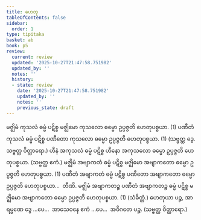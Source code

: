 ```yaml
---
title: ဟေတု
tableOfContents: false
sidebar:
  order: 1
type: tipitaka
basket: ab
book: p5
review:
  current: review
  updated: '2025-10-27T21:47:58.751982'
  updated_by: ''
  notes: ''
  history:
  - state: review
    date: '2025-10-27T21:47:58.751982'
    updated_by: ''
    notes: ''
    previous_state: draft
---
```



<ReviewStatus review={frontmatter.review} showDetails={true} />

<HypothesisAnnotation frontmatter={frontmatter} />

<DynamicBreadcrumb />

<Division number="30" book="p5" e="ch" v="39" p="8">

<Paragraph number="391" book="p5">
မဇ္ဈိမံ ကုသလံ ဓမ္မံ ပဋိစ္စ မဇ္ဈိမော ကုသလော ဓမ္မော ဥပ္ပဇ္ဇတိ ဟေတုပစ္စယာ. (1)
</Paragraph>

<Paragraph number="392" book="p5">
ပဏီတံ ကုသလံ ဓမ္မံ ပဋိစ္စ ပဏီတော ကုသလော ဓမ္မော ဥပ္ပဇ္ဇတိ ဟေတုပစ္စယာ. (1) (သဗ္ဗတ္ထ ဒွေ. သဗ္ဗတ္ထ ဝိတ္ထာရော.)
</Paragraph>

</Division>
<Division number="31" book="p5" e="ch" v="39" p="8">

<Paragraph number="393" book="p5">
ဟီနံ အကုသလံ ဓမ္မံ ပဋိစ္စ ဟီနော အကုသလော ဓမ္မော ဥပ္ပဇ္ဇတိ ဟေတုပစ္စယာ. (သဗ္ဗတ္ထ ဧကံ.)
</Paragraph>

</Division>
<Division number="32" book="p5" e="ch" v="39" p="8">

<Paragraph number="394" book="p5">
မဇ္ဈိမံ အဗျာကတံ ဓမ္မံ ပဋိစ္စ မဇ္ဈိမော အဗျာကတော ဓမ္မော ဥပ္ပဇ္ဇတိ ဟေတုပစ္စယာ. (1)
</Paragraph>

<Paragraph number="395" book="p5">
ပဏီတံ အဗျာကတံ ဓမ္မံ ပဋိစ္စ ပဏီတော အဗျာကတော ဓမ္မော ဥပ္ပဇ္ဇတိ ဟေတုပစ္စယာ…  တီဏိ.
</Paragraph>

<Paragraph number="396" book="p5">
မဇ္ဈိမံ အဗျာကတဉ္စ ပဏီတံ အဗျာကတဉ္စ ဓမ္မံ ပဋိစ္စ မဇ္ဈိမော အဗျာကတော ဓမ္မော ဥပ္ပဇ္ဇတိ ဟေတုပစ္စယာ. (1) (သံခိတ္တံ.)
</Paragraph>

<Paragraph number="397" book="p5">
ဟေတုယာ ပဉ္စ, အာရမ္မဏေ ဒွေ …ပေ…  အာသေဝနေ ဧကံ …ပေ…  အဝိဂတေ ပဉ္စ. (သဗ္ဗတ္ထ ဝိတ္ထာရော.)
</Paragraph>
</Division>